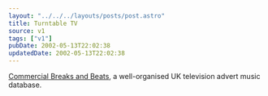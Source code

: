 ```yaml
---
layout: "../../../layouts/posts/post.astro"
title: Turntable TV
source: v1
tags: ["v1"]
pubDate: 2002-05-13T22:02:38
updatedDate: 2002-05-13T22:02:38
---
```


[Commercial Breaks and Beats][1], a well-organised UK television advert music database.

[1]: http://www.commercialbreaksandbeats.co.uk/ "Commercial Breaks and Beats: UK TV advert music database"

